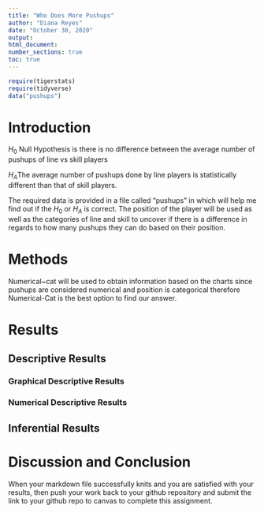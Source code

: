 ```yaml
---
title: "Who Does More Pushups"
author: "Diana Reyes"
date: "October 30, 2020"
output:
html_document:
number_sections: true
toc: true
---
```



```r
require(tigerstats)
require(tidyverse)
data("pushups")
```

# Introduction

<!--In this section you explain what you are trying to show. Where did the data come from? What is the research or other question you are trying to answer?!-->

$H_0$ Null Hypothesis is there is no difference between the average number of pushups of line vs skill players   

$H_A$The average number of pushups done by line players is statistically different than that of skill players. 

The required data is provided in a file called "pushups" in which will help me find out if the $H_0$ or $H_A$ is correct. The position of the player will be used as well as the categories of line and skill to uncover if there is a difference in regards to how many pushups they can do based on their position. 

# Methods

<!--Decide on your methods: use "variable analysis" or other appropriate descriptors. Make sure to choose at least one graphical method and at least one numerical method.!-->

Numerical~cat will be used to obtain information based on the charts since pushups are considered numerical and position is categorical therefore Numerical-Cat is the best option to find our answer.

# Results

<!--Divide this section into two sub-sections: One for your descriptive results and one for your inferential results.!-->

## Descriptive Results

### Graphical Descriptive Results

<!--Graphical results here. Make sure to show your code. Provide appropriate labels for axes, giving units if possible, and provide a good title for the graph, too. Use the graphical results to describe the patterns if any that exist in the data as focused toward the research question!-->

 


### Numerical Descriptive Results

<!--Numerical results go here. Use the numerical results to describe the patterns if any that exist in the data as focused toward the research question!-->

## Inferential Results

<!--State hypothesis clearly. Make sure your discussion of the inferential test covers all the aspects that the test output produces, such as test statistic, p-value etc. Make a decision about the null hypothesis, explain the assumptions on which the selected test/procedure was based, and why the chosen procedure satisfys the assumptions and is appropriate to answer the research question!-->


# Discussion and Conclusion

<!--Discussion and conclusion here. If you found a relationship be sure to consider whether the relationship occurs because one of the variavbles causes the other, or whether they perhasps are related for some other reason. Watch the chapter 6 videos from the GeorgeTown videos collection.!-->

When your markdown file successfully knits and you are satisfied with your results, then push your work back to your github repository and submit the link to your github repo to canvas  to complete this assignment.